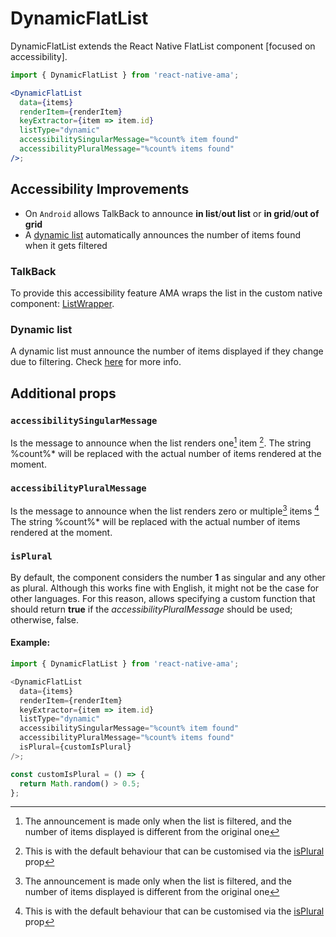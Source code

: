 
# DynamicFlatList

DynamicFlatList extends the React Native FlatList component [focused on accessibility].

```jsx
import { DynamicFlatList } from 'react-native-ama';

<DynamicFlatList
  data={items}
  renderItem={renderItem}
  keyExtractor={item => item.id}
  listType="dynamic"
  accessibilitySingularMessage="%count% item found"
  accessibilityPluralMessage="%count% items found"
/>;
```

## Accessibility Improvements

- On `Android` allows TalkBack to announce **in list**/**out list** or **in grid**/**out of grid**
- A [dynamic list](./DynamicFlatList.mdx) automatically announces the number of items found when
it gets filtered

### TalkBack

<TalkBackList />

To provide this accessibility feature AMA wraps the list in the custom native
component: [ListWrapper](./ListWrapper.mdx).

### Dynamic list

A dynamic list must announce the number of items displayed if they change due to filtering.
Check [here](../guidelines/lists.md#number-of-results) for more info.

## Additional props

### `accessibilitySingularMessage`

Is the message to announce when the list renders one[^1] item [^2].
The string %count%\* will be replaced with the actual number of items rendered at the moment.

### `accessibilityPluralMessage`

Is the message to announce when the list renders zero or multiple[^1] items [^2]
The string %count%\* will be replaced with the actual number of items rendered at the moment.

### `isPlural`

By default, the component considers the number **1** as singular and any other as plural. Although this works fine with English, it might not be the case for other languages.
For this reason, allows specifying a custom function that should return **true** if the _accessibilityPluralMessage_ should be used; otherwise, false.

#### Example:

```js
import { DynamicFlatList } from 'react-native-ama';

<DynamicFlatList
  data={items}
  renderItem={renderItem}
  keyExtractor={item => item.id}
  listType="dynamic"
  accessibilitySingularMessage="%count% item found"
  accessibilityPluralMessage="%count% items found"
  isPlural={customIsPlural}
/>;

const customIsPlural = () => {
  return Math.random() > 0.5;
};
```

[^1]: The announcement is made only when the list is filtered, and the number of items displayed is different from the original one
[^2]: This is with the default behaviour that can be customised via the [isPlural](#isplural) prop
